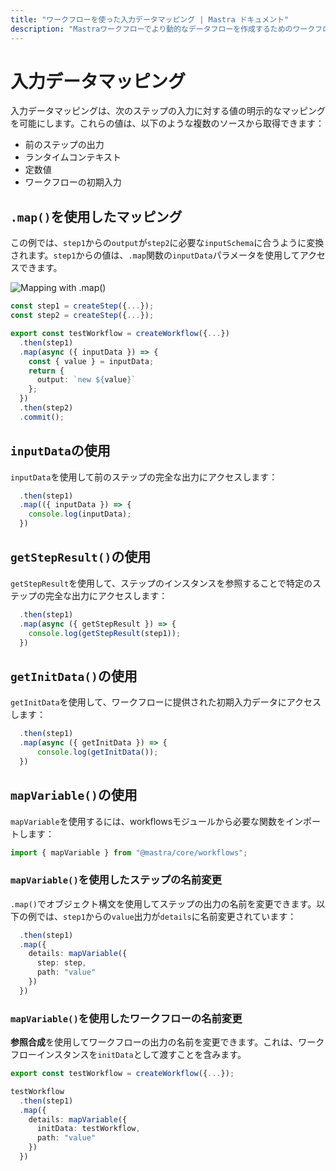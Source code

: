 ```yaml
---
title: "ワークフローを使った入力データマッピング | Mastra ドキュメント"
description: "Mastraワークフローでより動的なデータフローを作成するためのワークフロー入力マッピングの使用方法を学びましょう。"
---
```




# 入力データマッピング

入力データマッピングは、次のステップの入力に対する値の明示的なマッピングを可能にします。これらの値は、以下のような複数のソースから取得できます：

- 前のステップの出力
- ランタイムコンテキスト
- 定数値
- ワークフローの初期入力



## `.map()`を使用したマッピング

この例では、`step1`からの`output`が`step2`に必要な`inputSchema`に合うように変換されます。`step1`からの値は、`.map`関数の`inputData`パラメータを使用してアクセスできます。

![Mapping with .map()](/image/workflows/workflows-data-mapping-map.jpg)

```typescript {9} filename="src/mastra/workflows/test-workflow.ts" showLineNumbers copy
const step1 = createStep({...});
const step2 = createStep({...});

export const testWorkflow = createWorkflow({...})
  .then(step1)
  .map(async ({ inputData }) => {
    const { value } = inputData;
    return {
      output: `new ${value}`
    };
  })
  .then(step2)
  .commit();
```



## `inputData`の使用

`inputData`を使用して前のステップの完全な出力にアクセスします：

```typescript {3} filename="src/mastra/workflows/test-workflow.ts" showLineNumbers copy
  .then(step1)
  .map(({ inputData }) => {
    console.log(inputData);
  })
```



## `getStepResult()`の使用

`getStepResult`を使用して、ステップのインスタンスを参照することで特定のステップの完全な出力にアクセスします：

```typescript {3} filename="src/mastra/workflows/test-workflow.ts" showLineNumbers copy
  .then(step1)
  .map(async ({ getStepResult }) => {
    console.log(getStepResult(step1));
  })
```



## `getInitData()`の使用

`getInitData`を使用して、ワークフローに提供された初期入力データにアクセスします：

```typescript {3} filename="src/mastra/workflows/test-workflow.ts" showLineNumbers copy
  .then(step1)
  .map(async ({ getInitData }) => {
      console.log(getInitData());
  })
```



## `mapVariable()`の使用

`mapVariable`を使用するには、workflowsモジュールから必要な関数をインポートします：

```typescript filename="src/mastra/workflows/test-workflow.ts" showLineNumbers copy
import { mapVariable } from "@mastra/core/workflows";
```

### `mapVariable()`を使用したステップの名前変更

`.map()`でオブジェクト構文を使用してステップの出力の名前を変更できます。以下の例では、`step1`からの`value`出力が`details`に名前変更されています：

```typescript {3-6} filename="src/mastra/workflows/test-workflow.ts" showLineNumbers copy
  .then(step1)
  .map({
    details: mapVariable({
      step: step,
      path: "value"
    })
  })
```

### `mapVariable()`を使用したワークフローの名前変更

**参照合成**を使用してワークフローの出力の名前を変更できます。これは、ワークフローインスタンスを`initData`として渡すことを含みます。

```typescript {6-9} filename="src/mastra/workflows/test-workflow.ts" showLineNumbers copy
export const testWorkflow = createWorkflow({...});

testWorkflow
  .then(step1)
  .map({
    details: mapVariable({
      initData: testWorkflow,
      path: "value"
    })
  })
```
